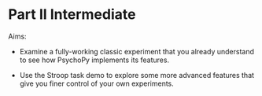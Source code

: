 # Part II Intermediate

Aims:

* Examine a fully-working classic experiment that you already understand to see how PsychoPy implements its features.

* Use the Stroop task demo to explore some more advanced features that give you finer control of your own experiments.